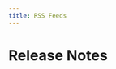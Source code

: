 ```yaml
---
title: RSS Feeds
---
```



# Release Notes

<RssFeeds url="https://new-commercetools-docs.now.sh/api/releases/feed.xml" />

<RssFeeds
  url="https://new-commercetools-docs.now.sh/merchant-center/releases/feed.xml"
  title="Merchant Center"
/>
